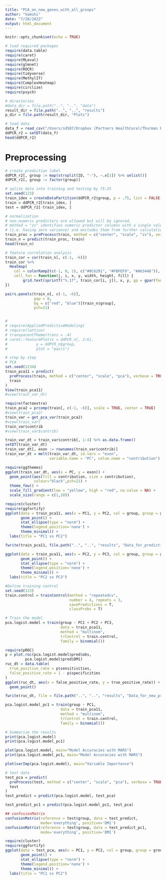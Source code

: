 ```yaml
---
title: "PCA_on_new_genes_with_all_groups"
author: "Vamshi"
date: "7/28/2022"
output: html_document
---
```


```r
knitr::opts_chunk$set(echo = TRUE)

# load required packages
require(data.table)
require(caret)
require(MLeval)
require(glmnet)
require(ROCR)
require(tidyverse)
require(MethylIT)
require(ComplexHeatmap)
require(circlize)
require(psych)

# directories
#data_dir = file.path("..", "..", "data")
result_dir = file.path("..", "..", "results")
p_dir = file.path(result_dir, "Plots")

# load data
data_f = read_csv("/Users/sd587/Dropbox (Partners HealthCare)/Thurman RNA-Seq/2021 DMD-DM1 samples/Data/PCA_new_genes_all_groups.csv")
ddPCR_r2 = setDT(data_f)
head(ddPCR_r2)
```





# Preprocessing
```r
# create prediction label
ddPCR_r2[, group := map(strsplit(ID, "-"), ~.x[1]) %>% unlist()]
ddPCR_r2[, group := factor(group)]
```

```r

# splite data into training and testing by 75:25
set.seed(123)
train_idex = createDataPartition(ddPCR_r2$group, p = .75, list = FALSE)
train = ddPCR_r2[train_idex, ]
test = ddPCR_r2[-train_idex, ]

```

```r
# normalization
# non-numeric predictors are allowed but will be ignored.
# method = "zv" identifies numeric predictor columns with a single value 
# (i.e. having zero variance) and excludes them from further calculations. 
train_proc = preProcess(train, method = c("center", "scale", "zv"), verbose = TRUE)
train_n = predict(train_proc, train)
head(train_n)
```


```r
# feature correlation analysis
train_cor = cor(train_n[, c(-1, -6)])
train_cor %>% 
  Heatmap(
    col = colorRamp2(c(-1, 0, 1), c("#0C6291", "#FBFEF9", "#A63446")),
    cell_fun = function(j, i, x, y, width, height, fill) {
        grid.text(sprintf("%.1f", train_cor[i, j]), x, y, gp = gpar(fontsize = 10))
})

pairs.panels(train_n[, c(-1, -6)],
             gap = 0,
             bg = c("red", "blue")[train_n$group],
             pch=21)


# 
# require(AppliedPredictiveModeling)
# require(lattice)
# transparentTheme(trans = .4)
# caret::featurePlot(x = ddPCR_n[, 2:6], 
#             y = ddPCR_n$group,
#             plot = "pairs")


```

```r
# step by step
# PCA
set.seed(1234)
train_pca11 = predict(
  preProcess(train, method = c("center", "scale", "pca"), verbose = TRUE),
  train
)   
View(train_pca11)
#view(train_var_dt)

```

```r

require(factoextra)
train_pca2 = prcomp(train[, c(-1, -6)], scale = TRUE, center = TRUE)
#view(train_pca2)
train_var = get_pca_var(train_pca2)
#view(train_var)
train_var$contrib
#view(train_var$contrib)

```

```r

train_var_dt = train_var$contrib[, 1:4] %>% as.data.frame()
setDT(train_var_dt)
train_var_dt[, exon := rownames(train_var$contrib)]
train_var_dt = melt(train_var_dt, id.vars = "exon", 
                    variable.name = "PC", value.name = "contribution")
```

```r
require(ggthemes)
ggplot(train_var_dt, aes(x = PC, y = exon)) +
  geom_point(aes(fill = contribution, size = contribution),
             colour="black",pch=21) +
  theme_few() +
  scale_fill_gradient(low = "yellow", high = "red", na.value = NA) +
  scale_size(range = c(1,10))

```

```r

require(cluster)
require(ggfortify)
ggplot(data = train_pca11, aes(x = PC1, y = PC2, col = group, group = group)) + 
       geom_point() + 
       stat_ellipse(type = "norm") +
       theme(legend.position='none') +
       theme_minimal() +
  labs(title = "PC1 vs PC2")

```

```r

fwrite(train_pca11, file.path("..", "..", "results", "Data_for_predictive_model", "train_pca_new_genes_allgroups.csv"))
```

```r
ggplot(data = train_pca11, aes(x = PC2, y = PC3, col = group, group = group)) +
       geom_point() +
       stat_ellipse(type = "norm") +
       theme(legend.position='none') +
       theme_minimal() +
  labs(title = "PC2 vs PC3")

```

```r

#Define training control
set.seed(123)
train.control = trainControl(method = "repeatedcv",
                             number = 4, repeats = 3,
                             savePredictions = T,
                             classProbs = T)
```

```r

# Train the model
pca.logist.model = train(group ~ PC1 + PC2 + PC3,
                         data = train_pca11,
                         method = "multinom",
                         trControl = train.control,
                         family = binomial())

```


```r
require(pROC)
p = plot.roc(pca.logist.model$pred$obs,
         pca.logist.model$pred$DM1)
ruc_dt = data.table(
  true_positive_rate = p$sensitivities,
  false_positive_rate = 1 - p$specificities
)
ggplot(ruc_dt, aes(x = false_positive_rate, y = true_positive_rate)) +
  geom_point()

```

```r

fwrite(ruc_dt, file = file.path("..", "..", "results", "Data_for_new_predictive_model_multinom", "train_ROC_new_genes_allgroups.csv"))
```

```r
pca.logist.model_pc1 = train(group ~ PC1,
                         data = train_pca11,
                         method = "multinom",
                         trControl = train.control,
                         family = binomial())
```

```r
# Summarize the results
print(pca.logist.model)
print(pca.logist.model_pc1)

plot(pca.logist.model, main="Model Accuracies with MARS")
print(pca.logist.model_pc1, main="Model Accuracies with MARS")

plot(varImp(pca.logist.model), main="Variable Importance")
```

```r

# test data
test_pca = predict(
  preProcess(test, method = c("center", "scale", "pca"), verbose = TRUE, pcaComp = 3),
  test
)
test_predict = predict(pca.logist.model, test_pca)

test_predict_pc1 = predict(pca.logist.model_pc1, test_pca)
```

```r
## confusionMatrix
confusionMatrix(reference = test$group, data = test_predict,
                mode='everything', positive='DM1')
confusionMatrix(reference = test$group, data = test_predict_pc1,
                mode='everything', positive='DM1')
```



```r
require(cluster)
require(ggfortify)
ggplot(data = test_pca, aes(x = PC1, y = PC2, col = group, group = group)) + 
       geom_point() + 
       stat_ellipse(type = "norm") +
       theme(legend.position='none') +
       theme_minimal() +
  labs(title = "PC1 vs PC2")
```


